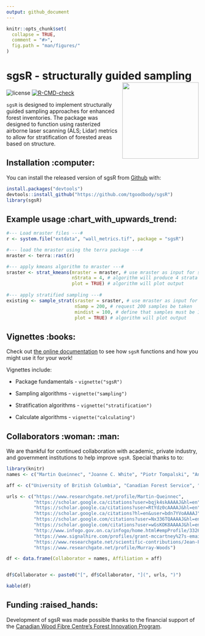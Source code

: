 ```yaml
---
output: github_document
---
```


<!-- README.md is generated from README.Rmd. Please edit that file -->

```r
knitr::opts_chunk$set(
  collapse = TRUE,
  comment = "#>",
  fig.path = "man/figures/"
)
```

# sgsR - structurally guided sampling <img src="man/figures/logo.png" align="right" width="200" />

<!-- badges: start -->
![license](https://img.shields.io/badge/Licence-GPL--3-blue.svg)
[![R-CMD-check](https://github.com/tgoodbody/sgsR/workflows/R-CMD-check/badge.svg)](https://github.com/tgoodbody/sgsR/actions)
<!-- badges: end -->

`sgsR` is designed to implement structurally guided sampling approaches for enhanced forest inventories. The package was designed to function using rasterized airborne laser scanning (ALS; Lidar) metrics to allow for stratification of forested areas based on structure.

## Installation :computer: {.unnumbered}

You can install the released version of sgsR from [Github](https://github.com/tgoodbody/sgsR) with:

``` r
install.packages("devtools")
devtools::install_github("https://github.com/tgoodbody/sgsR")
library(sgsR)
```

## Example usage :chart_with_upwards_trend: {.unnumbered}

``` r
#--- Load mraster files ---#
r <- system.file("extdata", "wall_metrics.tif", package = "sgsR")

#--- load the mraster using the terra package ---#
mraster <- terra::rast(r)

#--- apply kmeans algorithm to mraster ---#
sraster <- strat_kmeans(mraster = mraster, # use mraster as input for sampling
                        nStrata = 4, # algorithm will produce 4 strata
                        plot = TRUE) # algorithm will plot output
                        
#--- apply stratified sampling ---#
existing <- sample_strat(sraster = sraster, # use mraster as input for sampling
                         nSamp = 200, # request 200 samples be taken
                         mindist = 100, # define that samples must be 100 m apart
                         plot = TRUE) # algorithm will plot output

```

## Vignettes :books: {.unnumbered}

Check out [the online documentation](https://tgoodbody.github.io/sgsR/index.html) to see how `sgsR` functions and how you might use it for your work!

Vignettes include:

* Package fundamentals - `vignette("sgsR")`

* Sampling algorithms - `vignette("sampling")`

* Stratification algorithms - `vignette("stratification")`

* Calculate algorithms - `vignette("calculating")`

## Collaborators :woman: :man: {.unnumbered} 

We are thankful for continued collaboration with academic, private industry, and government institutions to help improve `sgsR`. Special thanks to to:

```r
library(knitr)
names <- c("Martin Queinnec", "Joanne C. White", "Piotr Tompalski", "Andrew T. Hudak", "Ruben Valbuena", "Antoine LeBoeuf", "Ian Sinclair", "Grant McCartney", "Jean-Francois Prieur", "Murray Woods")

aff <- c("University of British Columbia", "Canadian Forest Service", "Canadian Forest Service", "United States Forest Service", "Swedish University of Agricultural Sciences", "Ministère des Forêts, de la Faune et des Parcs", "Ministry of Northern Development, Mines, Natural Resources and Forestry", "Forsite Consulting", "Université de Sherbrooke", "Ontario Ministry of Natural Resources")

urls <- c("https://www.researchgate.net/profile/Martin-Queinnec",
          "https://scholar.google.ca/citations?user=bqjk4skAAAAJ&hl=en",
          "https://scholar.google.ca/citations?user=RtYdz0cAAAAJ&hl=en",
          "https://scholar.google.ca/citations?hl=en&user=bdn7YVoAAAAJ",
          "https://scholar.google.com/citations?user=Nx336TQAAAAJ&hl=en",
          "https://scholar.google.com/citations?user=wGsKOK8AAAAJ&hl=en",
          "http://www.infogo.gov.on.ca/infogo/home.html#empProfile/332620/en",
          "https://www.signalhire.com/profiles/grant-mccartney%27s-email/99719223",
          "https://www.researchgate.net/scientific-contributions/Jean-Francois-Prieur-2142960944",
          "https://www.researchgate.net/profile/Murray-Woods")

df <- data.frame(Collaborator = names, Affiliation = aff)


df$Collaborator <- paste0("[", df$Collaborator, "](", urls, ")")

kable(df)

```


## Funding :raised_hands: {.unnumbered}
Development of sgsR was made possible thanks to the financial support of the [Canadian Wood Fibre Centre's Forest Innovation Program](https://www.nrcan.gc.ca/science-and-data/funding-partnerships/funding-opportunities/forest-sector-funding-programs/forest-innovation-program/13137).

